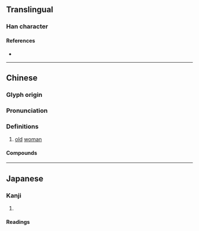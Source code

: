 {{character info}}
==Translingual==

===Han character===
{{Han char|rn=38|rad=女|as=05|sn=8|four=44470|canj=VTM|ids=⿰女甘}}

====References====
* {{Han ref|kx=0258.260|dkj=06171|dj=0524.030|hdz=21035.030|uh=59CF|ud=22991|bh=CC46|bd=52294}}

----

==Chinese==
{{zh-forms}}

===Glyph origin===
{{Han etym}}

===Pronunciation===
{{zh-pron
|m=mán
|c=maan4
|mc=y
|oc=y
|cat=
}}

===Definitions===
{{zh-hanzi}}

# [[old]] [[woman]]

====Compounds====
{{zh-der|姏母|老姏}}

{{zh-cat|Age}}

----

==Japanese==

===Kanji===
{{ja-kanji|grade=|rs=女05}}

# {{rfdef|ja|sort=女05}}

====Readings====
{{ja-readings|on=ばん,まん,かん,こん|kun=ばば}}
